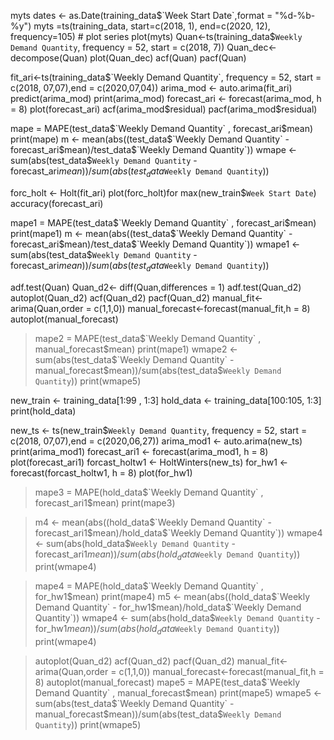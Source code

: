 myts
dates <- as.Date(training_data$`Week Start Date`,format = "%d-%b-%y")
myts =ts(training_data, start=c(2018, 1), end=c(2020, 12), frequency=105)
# plot series
plot(myts)
Quan<-ts(training_data$`Weekly Demand Quantity`, frequency = 52, start = c(2018, 7))
Quan_dec<-decompose(Quan)
plot(Quan_dec)
acf(Quan)
pacf(Quan)

fit_ari<-ts(training_data$`Weekly Demand Quantity`, frequency = 52, start = c(2018, 07,07),end = c(2020,07,04))
arima_mod <- auto.arima(fit_ari)
predict(arima_mod)
print(arima_mod)
forecast_ari <- forecast(arima_mod, h = 8)
plot(forecast_ari)
acf(arima_mod$residual)
pacf(arima_mod$residual)


mape = MAPE(test_data$`Weekly Demand Quantity` , forecast_ari$mean)
print(mape)
m <- mean(abs((test_data$`Weekly Demand Quantity` - forecast_ari$mean)/test_data$`Weekly Demand Quantity`))
wmape <- sum(abs(test_data$`Weekly Demand Quantity` - forecast_ari$mean))/sum(abs(test_data$`Weekly Demand Quantity`))

forc_holt <- Holt(fit_ari) 
plot(forc_holt)for
max(new_train$`Week Start Date`)
accuracy(forecast_ari)

mape1 = MAPE(test_data$`Weekly Demand Quantity` , forecast_ari$mean)
print(mape1)
m <- mean(abs((test_data$`Weekly Demand Quantity` - forecast_ari$mean)/test_data$`Weekly Demand Quantity`))
wmape1 <- sum(abs(test_data$`Weekly Demand Quantity` - forecast_ari$mean))/sum(abs(test_data$`Weekly Demand Quantity`))


adf.test(Quan)
Quan_d2<- diff(Quan,differences = 1)
adf.test(Quan_d2)
autoplot(Quan_d2)
acf(Quan_d2)
pacf(Quan_d2)
manual_fit<-arima(Quan,order = c(1,1,0))
manual_forecast<-forecast(manual_fit,h = 8)
autoplot(manual_forecast)

> mape2 = MAPE(test_data$`Weekly Demand Quantity` , manual_forecast$mean)
> print(mape1)
> wmape2 <- sum(abs(test_data$`Weekly Demand Quantity` - manual_forecast$mean))/sum(abs(test_data$`Weekly Demand Quantity`))
> print(wmape5)

new_train <- training_data[1:99 , 1:3]
hold_data <- training_data[100:105, 1:3]
print(hold_data)

new_ts <- ts(new_train$`Weekly Demand Quantity`, frequency = 52, start = c(2018, 07,07),end = c(2020,06,27))
arima_mod1 <- auto.arima(new_ts)
print(arima_mod1)
forecast_ari1 <- forecast(arima_mod1, h = 8)
plot(forecast_ari1)
forcast_holtw1 <- HoltWinters(new_ts)
for_hw1 <- forecast(forcast_holtw1, h = 8)
plot(for_hw1)

> mape3 = MAPE(hold_data$`Weekly Demand Quantity` , forecast_ari1$mean)
> print(mape3)

> m4 <- mean(abs((hold_data$`Weekly Demand Quantity` - forecast_ari1$mean)/hold_data$`Weekly Demand Quantity`))
> wmape4 <- sum(abs(hold_data$`Weekly Demand Quantity` - forecast_ari1$mean))/sum(abs(hold_data$`Weekly Demand Quantity`))
> print(wmape4)

> mape4 = MAPE(hold_data$`Weekly Demand Quantity` , for_hw1$mean)
> print(mape4)
> m5 <- mean(abs((hold_data$`Weekly Demand Quantity` - for_hw1$mean)/hold_data$`Weekly Demand Quantity`))
> wmape4 <- sum(abs(hold_data$`Weekly Demand Quantity` - for_hw1$mean))/sum(abs(hold_data$`Weekly Demand Quantity`))
> print(wmape4)

> autoplot(Quan_d2)
> acf(Quan_d2)
> pacf(Quan_d2)
> manual_fit<-arima(Quan,order = c(1,1,0))
> manual_forecast<-forecast(manual_fit,h = 8)
> autoplot(manual_forecast)
> mape5 = MAPE(test_data$`Weekly Demand Quantity` , manual_forecast$mean)
> print(mape5)
> wmape5 <- sum(abs(test_data$`Weekly Demand Quantity` - manual_forecast$mean))/sum(abs(test_data$`Weekly Demand Quantity`))
> print(wmape5)

